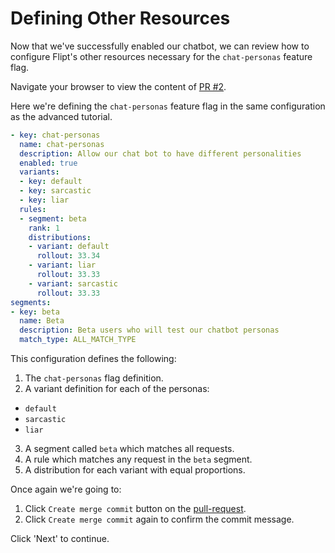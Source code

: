# Defining Other Resources

Now that we've successfully enabled our chatbot, we can review how to configure Flipt's other resources necessary for the `chat-personas` feature flag.

Navigate your browser to view the content of [PR #2](http://localhost:3001/flipt/features/pulls/2/files).

Here we're defining the `chat-personas` feature flag in the same configuration as the advanced tutorial.

```yaml
- key: chat-personas
  name: chat-personas
  description: Allow our chat bot to have different personalities
  enabled: true
  variants:
  - key: default
  - key: sarcastic
  - key: liar
  rules:
  - segment: beta
    rank: 1
    distributions:
    - variant: default
      rollout: 33.34
    - variant: liar
      rollout: 33.33
    - variant: sarcastic
      rollout: 33.33
segments:
- key: beta
  name: Beta
  description: Beta users who will test our chatbot personas
  match_type: ALL_MATCH_TYPE
```

This configuration defines the following:

1. The `chat-personas` flag definition.
2. A variant definition for each of the personas:

- `default`
- `sarcastic`
- `liar`

3. A segment called `beta` which matches all requests.
4. A rule which matches any request in the `beta` segment.
5. A distribution for each variant with equal proportions.

Once again we're going to:

1. Click `Create merge commit` button on the [pull-request](http://localhost:3001/flipt/features/pulls/2).
2. Click `Create merge commit` again to confirm the commit message.

Click 'Next' to continue.
